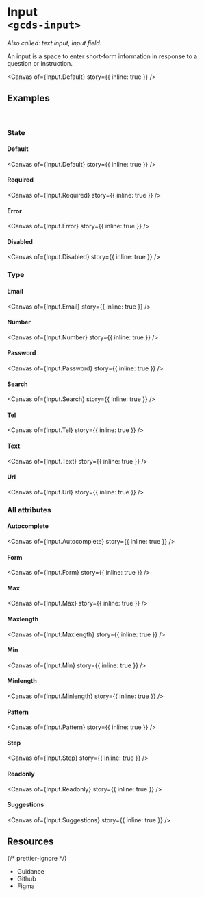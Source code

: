 
<Meta of={Input} name="Overview" />

# Input<br/>`<gcds-input>`

_Also called: text input, input field._

An input is a space to enter short-form information in response to a question or instruction.

<Canvas of={Input.Default} story={{ inline: true }} />

## Examples

<br />

### State

#### Default

<Canvas of={Input.Default} story={{ inline: true }} />

#### Required

<Canvas of={Input.Required} story={{ inline: true }} />

#### Error

<Canvas of={Input.Error} story={{ inline: true }} />

#### Disabled

<Canvas of={Input.Disabled} story={{ inline: true }} />

### Type

#### Email

<Canvas of={Input.Email} story={{ inline: true }} />

#### Number

<Canvas of={Input.Number} story={{ inline: true }} />

#### Password

<Canvas of={Input.Password} story={{ inline: true }} />

#### Search

<Canvas of={Input.Search} story={{ inline: true }} />

#### Tel

<Canvas of={Input.Tel} story={{ inline: true }} />

#### Text

<Canvas of={Input.Text} story={{ inline: true }} />

#### Url

<Canvas of={Input.Url} story={{ inline: true }} />

### All attributes

#### Autocomplete

<Canvas of={Input.Autocomplete} story={{ inline: true }} />

#### Form

<Canvas of={Input.Form} story={{ inline: true }} />

#### Max

<Canvas of={Input.Max} story={{ inline: true }} />

#### Maxlength

<Canvas of={Input.Maxlength} story={{ inline: true }} />

#### Min

<Canvas of={Input.Min} story={{ inline: true }} />

#### Minlength

<Canvas of={Input.Minlength} story={{ inline: true }} />

#### Pattern

<Canvas of={Input.Pattern} story={{ inline: true }} />

#### Step

<Canvas of={Input.Step} story={{ inline: true }} />

#### Readonly

<Canvas of={Input.Readonly} story={{ inline: true }} />

#### Suggestions

<Canvas of={Input.Suggestions} story={{ inline: true }} />

## Resources

{/* prettier-ignore */}
<ul className="resources-list">
  <li>
    <gcds-link size="regular" href="https://design-system.alpha.canada.ca/en/components/Input/" target="_blank">Guidance</gcds-link>
  </li>
  <li>
    <gcds-link size="regular" href="https://github.com/cds-snc/gcds-components/tree/main/packages/web/src/components/gcds-input" target="_blank">Github</gcds-link>
  </li>
  <li>
    <gcds-link size="regular" href="https://www.figma.com/file/mh2maMG2NBtk41k1O1UGHV/Canadian-Digital-Service%E2%80%A8---GC-Design-System?type=design&node-id=855-2811&mode=design&t=Uh3QQccqF8jOzbFR-0" target="_blank">Figma</gcds-link>
  </li>
</ul>
